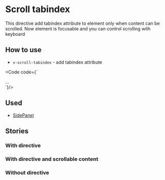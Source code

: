 
<Meta of={ScrollTabindexStories}/>

# Scroll tabindex
This directive add tabindex attribute to element only when content can be scrolled. Now element is focusable and you can control scrolling with keyboard

## How to use
* `v-scroll-tabindex` - add tabindex attribute

<Code code={`
<div
  class="wrapper"
  v-scroll-tabindex
>
  <div class="wrapper__scrollable-content">
    ...
  </div>
</div>
`}/>

## Used
* [SidePanel](/docs/organisms-sidepanel--terms-of-service)

## Stories
### With directive
<Canvas of={ScrollTabindexStories.WithDirective}/>

### With directive and scrollable content
<Canvas of={ScrollTabindexStories.WithDirectiveAndScrollableContent}/>

### Without directive
<Canvas of={ScrollTabindexStories.WithoutDirective}/>
